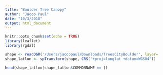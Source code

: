 ```yaml
---
title: "Boulder Tree Canopy"
author: "Jacob Paul"
date: "10/3/2018"
output: html_document
---
```


```r
knitr::opts_chunk$set(echo = TRUE)
library(leaflet)
library(rgdal)
```

```r
shape <- readOGR('/Users/jacobpaul/Downloads/TreesCityBoulder', layer='TreesCityBoulder')
shape_latlon <- spTransform(shape, CRS("+proj=longlat +datum=WGS84"))
```



```r
head(shape_latlon[shape_latlon$COMMONNAME == ])
```

